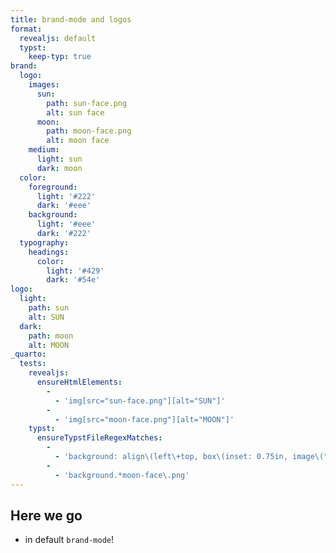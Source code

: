 ```yaml
---
title: brand-mode and logos
format:
  revealjs: default
  typst:
    keep-typ: true
brand:
  logo:
    images:
      sun:
        path: sun-face.png
        alt: sun face
      moon:
        path: moon-face.png
        alt: moon face
    medium:
      light: sun
      dark: moon
  color:
    foreground: 
      light: '#222'
      dark: '#eee'
    background:
      light: '#eee'
      dark: '#222'
  typography:
    headings:
      color:
        light: '#429'
        dark: '#54e'
logo:
  light:
    path: sun
    alt: SUN
  dark:
    path: moon
    alt: MOON
_quarto:
  tests:
    revealjs:
      ensureHtmlElements:
        -
          - 'img[src="sun-face.png"][alt="SUN"]'
        -
          - 'img[src="moon-face.png"][alt="MOON"]'
    typst:
      ensureTypstFileRegexMatches:
        -
          - 'background: align\(left\+top, box\(inset: 0.75in, image\("sun-face\.png", width: 1\.5in, alt: "SUN"\)\)'
        -
          - 'background.*moon-face\.png'
---
```


## Here we go

- in default `brand-mode`!
